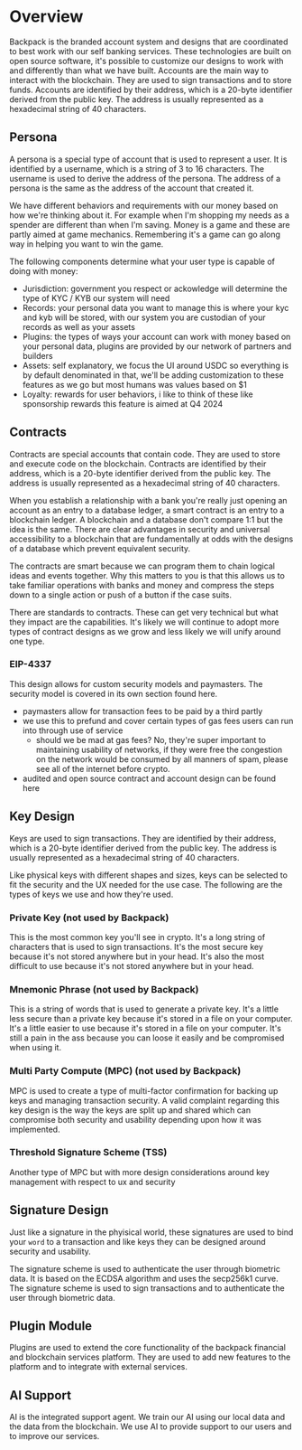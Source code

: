 # Overview

Backpack is the branded account system and designs that are coordinated to best work with our self banking services. These technologies are built on open source software, it's possible to customize our designs to work with and differently than what we have built. 
Accounts are the main way to interact with the blockchain. They are used to sign transactions and to store funds. Accounts are identified by their address, which is a 20-byte identifier derived from the public key. The address is usually represented as a hexadecimal string of 40 characters.


## Persona

A persona is a special type of account that is used to represent a user. It is identified by a username, which is a string of 3 to 16 characters. The username is used to derive the address of the persona. The address of a persona is the same as the address of the account that created it.

We have different behaviors and requirements with our money based on how we're thinking about it. For example when I'm shopping my needs as a spender are different than when I'm saving. Money is a game and these are partly aimed at game mechanics. Remembering it's a game can go along way in helping you want to win the game. 

The following components determine what your user type is capable of doing with money:
- Jurisdiction: government you respect or ackowledge will determine the type of KYC / KYB our system will need
- Records: your personal data you want to manage this is where your kyc and kyb will be stored, with our system you are custodian of your records as well as your assets
- Plugins: the types of ways your account can work with money based on your personal data, plugins are provided by our network of partners and builders
- Assets: self explanatory, we focus the UI around USDC so everything is by default denominated in that, we'll be adding customization to these features as we go but most humans was values based on $1
- Loyalty: rewards for user behaviors, i like to think of these like sponsorship rewards this feature is aimed at Q4 2024


## Contracts

Contracts are special accounts that contain code. They are used to store and execute code on the blockchain. Contracts are identified by their address, which is a 20-byte identifier derived from the public key. The address is usually represented as a hexadecimal string of 40 characters.

When you establish a relationship with a bank you're really just opening an account as an entry to a database ledger, a smart contract is an entry to a blockchain ledger. A blockchain and a database don't compare 1:1 but the idea is the same. There are clear advantages in security and universal accessibility to a blockchain that are fundamentally at odds with the designs of a database which prevent equivalent security.

The contracts are smart because we can program them to chain logical ideas and events together. Why this matters to you is that this allows us to take familiar operations with banks and money and compress the steps down to a single action or push of a button if the case suits.

There are standards to contracts. These can get very technical but what they impact are the capabilities. It's likely we will continue to adopt more types of contract designs as we grow and less likely we will unify around one type.

### EIP-4337

This design allows for custom security models and paymasters. The security model is covered in its own section found here.
- paymasters allow for transaction fees to be paid by a third partly
- we use this to prefund and cover certain types of gas fees users can run into through use of service
    - should we be mad at gas fees? No, they're super important to maintaining usability of networks, if they were free the congestion on the network would be consumed by all manners of spam, please see all of the internet before crypto.
- audited and open source contract and account design can be found here

## Key Design

Keys are used to sign transactions. They are identified by their address, which is a 20-byte identifier derived from the public key. The address is usually represented as a hexadecimal string of 40 characters.

Like physical keys with different shapes and sizes, keys can be selected to fit the security and the UX needed for the use case. The following are the types of keys we use and how they're used.

### Private Key (not used by Backpack)

This is the most common key you'll see in crypto. It's a long string of characters that is used to sign transactions. It's the most secure key because it's not stored anywhere but in your head. It's also the most difficult to use because it's not stored anywhere but in your head. 

### Mnemonic Phrase (not used by Backpack)

This is a string of words that is used to generate a private key. It's a little less secure than a private key because it's stored in a file on your computer. It's a little easier to use because it's stored in a file on your computer. It's still a pain in the ass because you can loose it easily and be compromised when using it.

### Multi Party Compute (MPC) (not used by Backpack)

MPC is used to create a type of multi-factor confirmation for backing up keys and managing transaction security. A valid complaint regarding this key design is the way the keys are split up and shared which can compromise both security and usability depending upon how it was implemented.

### Threshold Signature Scheme (TSS) 

Another type of MPC but with more design considerations around key management with respect to ux and security

## Signature Design

Just like a signature in the phyisical world, these signatures are used to bind your `word` to a transaction and like keys they can be designed around security and usability.

The signature scheme is used to authenticate the user through biometric data. It is based on the ECDSA algorithm and uses the secp256k1 curve. The signature scheme is used to sign transactions and to authenticate the user through biometric data.

## Plugin Module

Plugins are used to extend the core functionality of the backpack financial and blockchain services platform. They are used to add new features to the platform and to integrate with external services.

## AI Support

AI is the integrated support agent. We train our AI using our local data and the data from the blockchain. We use AI to provide support to our users and to improve our services.

